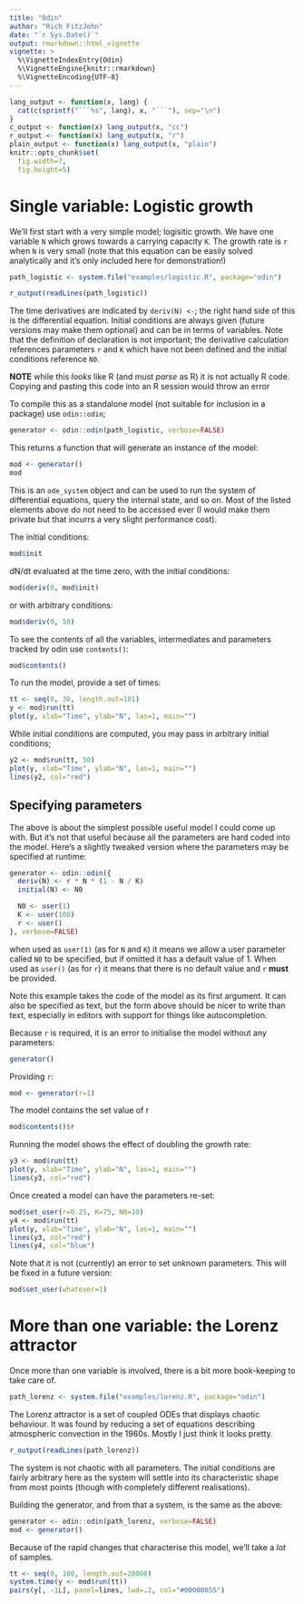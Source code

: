 ```yaml
---
title: "Odin"
author: "Rich FitzJohn"
date: "`r Sys.Date()`"
output: rmarkdown::html_vignette
vignette: >
  %\VignetteIndexEntry{Odin}
  %\VignetteEngine{knitr::rmarkdown}
  %\VignetteEncoding{UTF-8}
---
```


``` r
lang_output <- function(x, lang) {
  cat(c(sprintf("```%s", lang), x, "```"), sep="\n")
}
c_output <- function(x) lang_output(x, "cc")
r_output <- function(x) lang_output(x, "r")
plain_output <- function(x) lang_output(x, "plain")
knitr::opts_chunk$set(
  fig.width=7,
  fig.height=5)
```

# Single variable: Logistic growth

We'll first start with a very simple model; logisitic growth.  We
have one variable `N` which grows towards a carrying capacity `K`.
The growth rate is `r` when `N` is very small (note that this
equation can be easily solved analytically and it's only included
here for demonstration!)

``` r
path_logistic <- system.file("examples/logistic.R", package="odin")
```

``` r
r_output(readLines(path_logistic))
```

The time derivatives are indicated by `deriv(N) <- `; the right
hand side of this is the differential equation.  Initial conditions
are always given (future versions may make them optional) and can
be in terms of variables.  Note that the definition of declaration
is not important; the derivative calculation references parameters
`r` and `K` which have not been defined and the initial conditions
reference `N0`.

**NOTE** while this _looks_ like R (and must *parse* as R) it is
not actually R code.  Copying and pasting this code into an R
session would throw an error

To compile this as a standalone model (not suitable for inclusion
in a package) use `odin::odin`;
``` r
generator <- odin::odin(path_logistic, verbose=FALSE)
```

This returns a function that will generate an instance of the model:
``` r
mod <- generator()
mod
```

This is an `ode_system` object and can be used to run the system of
differential equations, query the internal state, and so on.  Most
of the listed elements above do not need to be accessed ever (I
would make them private but that incurrs a very slight performance
cost).

The initial conditions:
``` r
mod$init
```

dN/dt evaluated at the time zero, with the initial conditions:
``` r
mod$deriv(0, mod$init)
```

or with arbitrary conditions:
``` r
mod$deriv(0, 50)
```

To see the contents of all the variables, intermediates and
parameters tracked by odin use `contents()`:
``` r
mod$contents()
```

To run the model, provide a set of times:
``` r
tt <- seq(0, 30, length.out=101)
y <- mod$run(tt)
plot(y, xlab="Time", ylab="N", las=1, main="")
```

While initial conditions are computed, you may pass in arbitrary
initial conditions;
``` r
y2 <- mod$run(tt, 50)
plot(y, xlab="Time", ylab="N", las=1, main="")
lines(y2, col="red")
```

## Specifying parameters

The above is about the simplest possible useful model I could come
up with.  But it's not that useful because all the parameters are
hard coded into the model.  Here's a slightly tweaked version where
the parameters may be specified at runtime:
``` r
generator <- odin::odin({
  deriv(N) <- r * N * (1 - N / K)
  initial(N) <- N0

  N0 <- user(1)
  K <- user(100)
  r <- user()
}, verbose=FALSE)
```

when used as `user(1)` (as for `N` and `K`) it means we allow a
user parameter called `N0` to be specified, but if omitted it has a
default value of 1.  When used as `user()` (as for `r`) it means
that there is no default value and `r` **must** be provided.

Note this example takes the code of the model as its first
argument.  It can also be specified as text, but the form above
should be nicer to write than text, especially in editors with
support for things like autocompletion.

Because `r` is required, it is an error to initialise the model
without any parameters:

``` r
generator()
```

Providing `r`:
``` r
mod <- generator(r=1)
```

The model contains the set value of r
``` r
mod$contents()$r
```

Running the model shows the effect of doubling the growth rate:
``` r
y3 <- mod$run(tt)
plot(y, xlab="Time", ylab="N", las=1, main="")
lines(y3, col="red")
```

Once created a model can have the parameters re-set:
``` r
mod$set_user(r=0.25, K=75, N0=10)
y4 <- mod$run(tt)
plot(y, xlab="Time", ylab="N", las=1, main="")
lines(y3, col="red")
lines(y4, col="blue")
```

Note that it is not (currently) an error to set unknown parameters.
This will be fixed in a future version:
``` r
mod$set_user(whatever=1)
```

# More than one variable: the Lorenz attractor

Once more than one variable is involved, there is a bit more
book-keeping to take care of.
``` r
path_lorenz <- system.file("examples/lorenz.R", package="odin")
```

The Lorenz attractor is a set of coupled ODEs that displays chaotic
behaviour.  It was found by reducing a set of equations describing
atmospheric convection in the 1960s.  Mostly I just think it looks
pretty.

``` r
r_output(readLines(path_lorenz))
```

The system is not chaotic with all parameters.  The initial
conditions are fairly arbitrary here as the system will settle into
its characteristic shape from most points (though with completely
different realisations).

Building the generator, and from that a system, is the same as the
above:
``` r
generator <- odin::odin(path_lorenz, verbose=FALSE)
mod <- generator()
```

Because of the rapid changes that characterise this model, we'll
take a _lot_ of samples.
``` r
tt <- seq(0, 100, length.out=20000)
system.time(y <- mod$run(tt))
pairs(y[, -1L], panel=lines, lwd=.2, col="#00000055")
```
